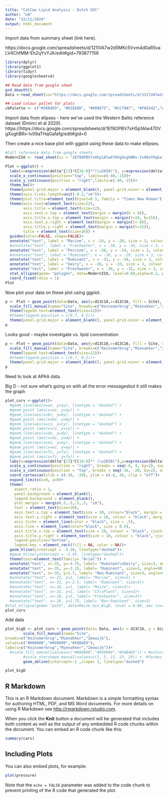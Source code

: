 ---
title: "CatCow Lipid Analysis - Dutch SGC"
author: "LW"
date: "22/11/2024"
output: html_document
---

Import data from summary sheet (link here).

https://docs.google.com/spreadsheets/d/121lVA7w2d5MKc5Vvm4d0aR5vaLV4ChfMM-Eh2qYxYJA/edit#gid=793877156


```{r,echo=FALSE}
library(dplyr)
library(ggplot2)
library(tidyr)
library(googlesheets4)

## Read data from google sheet
gs4_deauth()
Data <-read_sheet(ss="https://docs.google.com/spreadsheets/d/121lVA7w2d5MKc5Vvm4d0aR5vaLV4ChfMM-Eh2qYxYJA/edit#gid=793877156", sheet="SGC summary sheet for R")

## Load colour pallet for plots
cbPalette <- c("#56B4E9", "#D55E00", "#009E73", "#CC79A7", "#F0E442","#0072B2","#E69F00","#999999","white","#000000")


```


Import data from elipses - here we've used the Western Baltic reference dataset (Dmirci et al 2020).  
https://https://docs.google.com/spreadsheets/d/1Ef8OPBV7xHSp1Alw470VgXoghBRv-Iv09aTHqGafafg/edit#gid=0


Then create a nice base plot with ggplot using these data to make ellipses.   

```{r}
#Call reference data from google sheets
ModernISO <- read_sheet(ss = "1Ef8OPBV7xHSp1Alw470VgXoghBRv-Iv09aTHqGafafg")

Plot <-ggplot() +
  labs(x=expression(delta^{13}*C[16:0]*"(\u2030)"), y=expression(delta^{13}*C[18:0]*"(\u2030)"))+
  scale_x_continuous(position="top", limits=c(-40,-15))+
  scale_y_continuous(position = "right",limits=c(-40,-15))+
  theme_bw()+
  theme(panel.grid.major = element_blank(), panel.grid.minor = element_blank())+
  theme(axis.ticks.length=unit(-0.2,"cm"))+
  theme(plot.title=element_text(hjust=0.5, family = "Times New Roman"))+
  theme(axis.text=element_text(size=12),
        axis.title = element_text(size=12),
        axis.text.x.top = element_text(margin = margin(b = 8)),
        axis.title.x.top = element_text(margin = margin(t=10, b=15)),
        axis.text.y.right = element_text(margin = margin(l= 8)),
        axis.title.y.right = element_text(margin = margin(l=15)),
        title = element_text(size=16)) +
  guides(color=FALSE, shape=FALSE)+
  annotate("text", label = "Marine", x = -24, y = -20, size = 3, colour = "black")+ 
  #annotate("text", label = "Freshwater", x = -38, y = -34, size = 3, colour = "black")+ 
  annotate("text", label = "Porcine", x = -28, y = -24, size = 3, colour = "black")+ 
  #annotate("text", label = "Ruminant", x = -30, y = -29, size = 3, colour = "black")+ 
  annotate("text", label = "Ruminant", x = -31, y = -34, size = 3, colour = "black")+ 
  annotate("text", label = "Dairy", x = -26, y = -33, size = 3, colour = "black")+
  annotate("text", label = "Freshwater", x = -36, y = -32, size = 3, colour = "black")+
  stat_ellipse(geom= "polygon", data=ModernISO, level=0.68,alpha=0.2, aes (x=d13C16, y= d13C18, group=Class))+
  coord_fixed(ratio = 1)
Plot
```


Now plot your data on these plot using ggplot. 

```{r}

p <- Plot + geom_point(data=Data, aes(y=d13C18,x=d13C16, fill = Site), colour="black", alpha =0.7, pch=21, size=2)+
  scale_fill_manual(name="Site", breaks=c("Keinsmerbrug","Mienakker","Zeewijk"), values=c("#000000","#999999","#56B4E9"), labels=c("Keinsmerbrug", "Mienakker", "Zeewijk"))+
  theme(legend.text=element_text(size=12))+
  #theme(legend.position = c(0.7, 0.2))+
  theme(panel.grid.major = element_blank(), panel.grid.minor = element_blank())
p
```


Looks good - maybe investigate vs. lipid concentration

```{r}
p <- Plot + geom_point(data=Data, aes(y=d13C18,x=d13C16, fill = Site, size = Concentration), colour="black", alpha =0.7, pch=21)+
  scale_fill_manual(name="Site", breaks=c("Keinsmerbrug","Mienakker","Zeewijk"), values=c("#000000","#999999","#56B4E9"), labels=c("Keinsmerbrug", "Mienakker", "Zeewijk"))+
  theme(legend.text=element_text(size=12))+
  #theme(legend.position = c(0.7, 0.2))+
  theme(panel.grid.major = element_blank(), panel.grid.minor = element_blank())
p
```

 Need to look at  APAA data. 

Big D 
- not sure what's going on with all the error messagesbut it still makes the graph

```{r}
plot_curv <-ggplot()+
  #geom_line(aes(x=az, y=ay), linetype = "dashed") +
  #geom_point (aes(x=az, y=ay)) +
  #geom_line(aes(x=bz, y=by), linetype = "dashed") +
  #geom_point (aes(x=bz, y=by)) +
  #geom_line(aes(x=cz, y=cy), linetype = "dashed") +
  #geom_point (aes(x=cz, y=cy)) +
  #geom_line(aes(x=dz, y=dy), linetype = "dashed") +
  #geom_point (aes(x=dz, y=dy)) +
  #geom_line(aes(x=ez, y=ey), linetype = "dashed") +
  #geom_point (aes(x=ez, y=ey)) +
  #geom_line(aes(x=fz, y=fy), linetype = "dashed") +
  #geom_point (aes(x=fz, y=fy)) +
  labs(x=expression(delta^{13}*C[16:0]*" (\u2030)"),y=expression(Delta^{13}*C*" (\u2030)"))+
  scale_y_continuous(position = "right", breaks = seq(-6, 4, by=2), expand = c(0, 0))+
  scale_x_continuous(position = "top", breaks = seq(-36, -20, by=2), expand = c(0, 0))+
  coord_cartesian(xlim = c(-36, -20), ylim = c(-6, 4), clip = "off")+
  expand_limits(x=0, y=0)+
  theme(
    aspect.ratio = 1,
    panel.background = element_blank(),
    legend.background = element_blank(),
    plot.margin = margin(.5,.5,.5,.5, "cm"),
    text = element_text(size=10),
    axis.text.x.top = element_text(size = 10, colour="black", margin = unit(c(0, 0, .15, 0), "cm"), hjust = 0.64),
    axis.text.y.right = element_text(size = 10, colour = "black", margin = unit(c(0, 0, 0, .15), "cm"), vjust = 0.3),
    axis.ticks = element_line(color = "black", size = .5),
    axis.line = element_line(color="black", size = 0.5),
    axis.title.x.top = element_text(size = 10, colour = "black", vjust=1),
    axis.title.y.right = element_text(size = 10, colour = "black", vjust=1),
    legend.position="bottom",
    legend.key = element_rect(fill = NA, color = NA))+
  geom_hline(yintercept = -3.10, linetype="dashed")+ 
  #geom_hline(yintercept = -2.45, linetype="dashed")+
  theme(text=element_text(family= "Arial")) +
  annotate("text", x=-35, y=-4.75, label= "Ruminant\nDairy", size=3, angle=90) +
  annotate("text", x=-35, y=-2.15, label= "Ruminant", size=3, angle=90) +
  annotate("text", x=-35, y=1.7, label= "Non-Ruminant", size=3, angle=90)
  #annotate("text", x=-22, y=1, label= "Marine", size=5) +
  #annotate("text", x=-31, y=-2.5, label= "Ruminant", size=3)+
  #annotate("text", x=-16, y=1, label= "Maize", size=5)+
  #annotate("text", x=-32, y=1, label= "C3\nPlant", size=3)+
  #annotate("text", x=-28, y=1, label= "Freshwater", size=3)+
  #annotate("text", x=-28, y=1.75, label= "Non-Ruminant", size=3)
#stat_ellipse(geom= "path", data=Maize_mix_BigD, level = 0.68, aes (x=d13C16, y= BigD, group=Class), size=0.1)
plot_curv
```

Add data

```{r}
plot_bigD <- plot_curv + geom_point(data= Data, aes(x = d13C16, y = bigD, fill = Site), colour="black", alpha =0.7, pch=21, size=3) + 
        scale_fill_manual(name="Site", 
breaks=c("Keinsmerbrug","Mienakker","Zeewijk"), 
values=c("#000000","#999999","#56B4E9"), 
labels=c("Keinsmerbrug","Mienakker","Zeewijk"))+
  #scale_fill_manual(values=c("#000000","#999999","#56B4E9")) + #colores del Env
        #scale_starshape_manual(values=c(1, 5, 11, 23, 29)) +  #formas Use
        geom_abline(intercept=-1 ,slope= 1, linetype="dashed") 

plot_bigD
```




## R Markdown

This is an R Markdown document. Markdown is a simple formatting syntax for authoring HTML, PDF, and MS Word documents. For more details on using R Markdown see <http://rmarkdown.rstudio.com>.

When you click the **Knit** button a document will be generated that includes both content as well as the output of any embedded R code chunks within the document. You can embed an R code chunk like this:

```{r cars}
summary(cars)
```

## Including Plots

You can also embed plots, for example:

```{r pressure, echo=FALSE}
plot(pressure)
```

Note that the `echo = FALSE` parameter was added to the code chunk to prevent printing of the R code that generated the plot.
